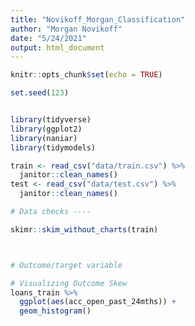 ```yaml
---
title: "Novikoff_Morgan_Classification"
author: "Morgan Novikoff"
date: "5/24/2021"
output: html_document
---
```


```r
knitr::opts_chunk$set(echo = TRUE)
```

```r
set.seed(123)


library(tidyverse)
library(ggplot2)
library(naniar)
library(tidymodels)

train <- read_csv("data/train.csv") %>%
  janitor::clean_names()
test <- read_csv("data/test.csv") %>%
  janitor::clean_names()
```

```r
# Data checks ----

skimr::skim_without_charts(train)



# Outcome/target variable

# Visualizing Outcome Skew
loans_train %>% 
  ggplot(aes(acc_open_past_24mths)) +
  geom_histogram() 
```

